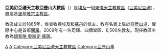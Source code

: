 {{Infobox Roman Catholic diocese
|jurisdiction     = 教區
|name             = 亞歷山大
|latin= Eparchia Alexandrina Armenorum
|image =Kairo Armenisch katholisches Patriachat BW 1.jpg
|caption =聖母領報主教座堂
|location = 埃及和[[蘇丹|蘇丹]]
|territory =
|population = 6,500
|rite = [[亞美尼亞禮天主教會|亞美尼亞禮]]
|patron =
|province =基里基雅宗主教區
|established = 1885年
|cathedral = [[聖母領報主教座堂_(開羅)|聖母領報主教座堂]]
|co-cathedral =
|leadership = 主教 
|website = 
|pope =  
|patriarch= 
|metropolitan =
|ordinary = [[額我略·奧斯定·庫薩|額我略·奧斯定·庫薩]] 
|coadjutor archbishop = 
|coadjutor bishop = 
|auxiliary = 
|emeritus = }}

'''亞美尼亞禮天主教亞歷山大教區'''（{{lang-la|Eparchia Alexandrina Armenorum}}）是[[埃及|埃及]]一個[[東儀天主教|東儀天主教]][[教區|教區]]（[[亞美尼亞禮天主教會|亞美尼亞禮]]），直屬[[亞美尼亞禮天主教基里基雅宗主教區|基里基雅宗主教區]]。

教區成立於1885年，負責牧養埃及和[[蘇丹|蘇丹]]的信友。教座名義上駐於[[亞歷山卓|亞歷山卓]]，實際中心是首都[[開羅|開羅]]。2009年有一名司鐸、四個堂區、6,500名教友。現任教區主教為[[額我略·奧斯定·庫薩|額我略·奧斯定·庫薩]]。

{{蘇丹天主教教區}}
{{埃及天主教教區}}
{{亞美尼亞禮天主教會教區}}

[[Category:埃及天主教教區|A]]
[[Category:蘇丹天主教教區|A]]
[[Category:亞美尼亞禮天主教教區|Category:亞美尼亞禮天主教教區]]
[[Category:亞歷山卓|Category:亞歷山卓]]